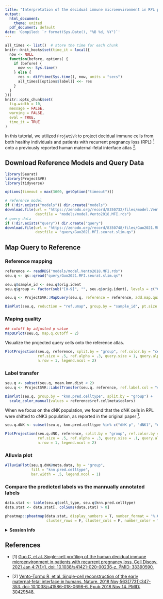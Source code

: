 ```yaml
---
title: "Interpretation of the decidual immune microenvironment in RPL patients"
output:
  html_document:
    theme: united
  pdf_document: default
date: 'Compiled: `r format(Sys.Date(), "%B %d, %Y")`'
---
```


```r
all_times <- list()  # store the time for each chunk
knitr::knit_hooks$set(time_it = local({
  now <- NULL
  function(before, options) {
    if (before) {
      now <<- Sys.time()
    } else {
      res <- difftime(Sys.time(), now, units = "secs")
      all_times[[options$label]] <<- res
    }
  }
}))
knitr::opts_chunk$set(
  fig.width = 10,
  message = FALSE,
  warning = FALSE,
  eval = TRUE,
  time_it = TRUE
)
```

In this tutorial, we utilized `ProjetSVR` to project decidual immune cells from both healthy individuals and patients with recurrent pregnancy loss (RPL) [<sup>1</sup>](#refer-anchor-1) onto a previously reported human maternal-fetal interface atlas [<sup>2</sup>](#refer-anchor-2).

## Download Reference Models and Query Data

```r
library(Seurat)
library(ProjectSVR)
library(tidyverse)

options(timeout = max(3600, getOption("timeout")))
```

```r
# reference model
if (!dir.exists("models")) dir.create("models")
download.file(url = "https://zenodo.org/record/8350732/files/model.Vento2018.MFI.rds", 
              destfile = "models/model.Vento2018.MFI.rds")
# query data
if (!dir.exists("query")) dir.create("query")
download.file(url = "https://zenodo.org/record/8350748/files/Guo2021.MFI.seurat.slim.qs", 
              destfile = "query/Guo2021.MFI.seurat.slim.qs")
```

## Map Query to Reference

### Reference mapping

```r
reference <- readRDS("models/model.Vento2018.MFI.rds")
seu.q <- qs::qread("query/Guo2021.MFI.seurat.slim.qs")

seu.q$sample_id <- seu.q$orig.ident
seu.q$group <- factor(sub("[0-9]", "", seu.q$orig.ident), levels = c("Ctrl", "RPL"))

seu.q <- ProjectSVR::MapQuery(seu.q, reference = reference, add.map.qual = T, ncores = 10)

DimPlot(seu.q, reduction = "ref.umap", group.by = "sample_id", pt.size = .1)
```

### Maping quality

```r
## cutoff by adjusted p value
MapQCPlot(seu.q, map.q.cutoff = 2)
```

Visualize the projected query cells onto the reference atlas.

```r
PlotProjection(seu.q, reference, split.by = "group", ref.color.by = "cell_type", 
               ref.size = .5, ref.alpha = .3, query.size = 1, query.alpha = .5, 
               n.row = 1, legend.ncol = 2)
```

### Label transfer

```r
seu.q <- subset(seu.q, mean.knn.dist < 2)
seu.q <- ProjectSVR::LabelTransfer(seu.q, reference, ref.label.col = "cell_type")

DimPlot(seu.q, group.by = "knn.pred.celltype", split.by = "group") + 
  scale_color_manual(values = reference$ref.cellmeta$colors)
```

When we focus on the dNK population, we found that the dNK cells in RPL were shifted to dNK3 population, as reported in the original paper [<sup>1</sup>](#refer-anchor-1).

```r
seu.q.dNK <- subset(seu.q, knn.pred.celltype %in% c("dNK p", "dNK1", "dNK2", "dNK3") )

PlotProjection(seu.q.dNK, reference, split.by = "group", ref.color.by = "cell_type", 
               ref.size = .5, ref.alpha = .3, query.size = .1, query.alpha = .1, 
               n.row = 1, legend.ncol = 2)
```

### Alluvia plot

```r
AlluviaPlot(seu.q.dNK@meta.data, by = "group", 
            fill = "knn.pred.celltype",
            bar.width = .5, legend.ncol = 1)
```

### Compare the predicted labels vs the mannually annotated labels

```r
data.stat <- table(seu.q$cell_type, seu.q$knn.pred.celltype)
data.stat <- data.stat[, colSums(data.stat) > 0]

pheatmap::pheatmap(data.stat, display_numbers = T, number_format = "%.0f", 
                   cluster_rows = F, cluster_cols = F, number_color = "black")
```


<details>
  <summary>**Session Info**</summary>
```r
sessionInfo()
```
</details>


## References

<div id="refer-anchor-1"></div>
- [1] [Guo C, et al. Single-cell profiling of the human decidual immune microenvironment in patients with recurrent pregnancy loss. Cell Discov. 2021 Jan 4;7(1):1. doi: 10.1038/s41421-020-00236-z. PMID: 33390590.](https://pubmed.ncbi.nlm.nih.gov/33390590/)

<div id="refer-anchor-2"></div>
- [2] [Vento-Tormo R, et al. Single-cell reconstruction of the early maternal-fetal interface in humans. Nature. 2018 Nov;563(7731):347-353. doi: 10.1038/s41586-018-0698-6. Epub 2018 Nov 14. PMID: 30429548.](https://pubmed.ncbi.nlm.nih.gov/30429548/)

